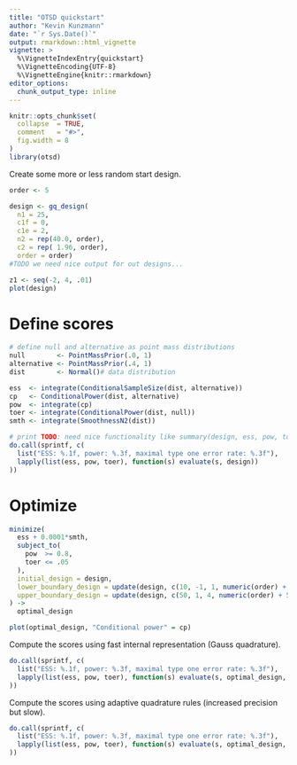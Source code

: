 ```yaml
---
title: "OTSD quickstart"
author: "Kevin Kunzmann"
date: "`r Sys.Date()`"
output: rmarkdown::html_vignette
vignette: >
  %\VignetteIndexEntry{quickstart}
  %\VignetteEncoding{UTF-8}
  %\VignetteEngine{knitr::rmarkdown}
editor_options: 
  chunk_output_type: inline
---
```


```r
knitr::opts_chunk$set(
  collapse  = TRUE,
  comment   = "#>",
  fig.width = 8
)
library(otsd)
```

Create some more or less random start design.

```r
order <- 5

design <- gq_design(
  n1 = 25, 
  c1f = 0,
  c1e = 2,
  n2 = rep(40.0, order), 
  c2 = rep( 1.96, order), 
  order = order)
#TODO we need nice output for out designs...
```

```r
z1 <- seq(-2, 4, .01)
plot(design)
```



# Define scores 

```r
# define null and alternative as point mass distributions
null        <- PointMassPrior(.0, 1)
alternative <- PointMassPrior(.4, 1)
dist        <- Normal()# data distribution
```

```r
ess  <- integrate(ConditionalSampleSize(dist, alternative))
cp   <- ConditionalPower(dist, alternative)
pow  <- integrate(cp)
toer <- integrate(ConditionalPower(dist, null))
smth <- integrate(SmoothnessN2(dist))

# print TODO: need nice functionality like summary(design, ess, pow, toer)
do.call(sprintf, c(
  list("ESS: %.1f, power: %.3f, maximal type one error rate: %.3f"), 
  lapply(list(ess, pow, toer), function(s) evaluate(s, design))
))
```


# Optimize

```r
minimize(
  ess + 0.0001*smth,
  subject_to(
    pow  >= 0.8,
    toer <= .05
  ),
  initial_design = design,
  lower_boundary_design = update(design, c(10, -1, 1, numeric(order) + 2, numeric(order) - 5)),
  upper_boundary_design = update(design, c(50, 1, 4, numeric(order) + 50, numeric(order) + 5))
) ->
  optimal_design

plot(optimal_design, "Conditional power" = cp)
```

Compute the scores using fast internal representation (Gauss quadrature).

```r
do.call(sprintf, c(
  list("ESS: %.1f, power: %.3f, maximal type one error rate: %.3f"), 
  lapply(list(ess, pow, toer), function(s) evaluate(s, optimal_design, specific = TRUE))
))
```

Compute the scores using adaptive quadrature rules (increased precision but slow).

```r
do.call(sprintf, c(
  list("ESS: %.1f, power: %.3f, maximal type one error rate: %.3f"), 
  lapply(list(ess, pow, toer), function(s) evaluate(s, optimal_design, specific = FALSE))
))
```
